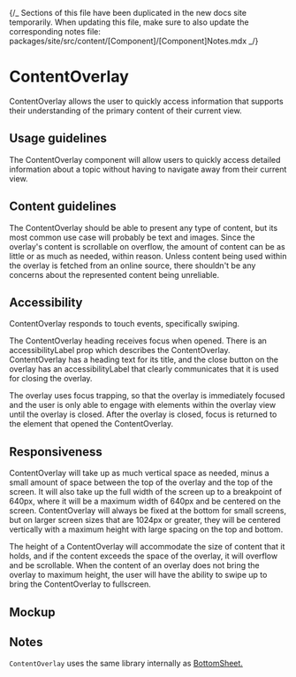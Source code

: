 
{/_ Sections of this file have been duplicated in the new docs site temporarily.
When updating this file, make sure to also update the corresponding notes file:
packages/site/src/content/[Component]/[Component]Notes.mdx _/}

<Meta title="Components/Overlays/ContentOverlay" />

# ContentOverlay

ContentOverlay allows the user to quickly access information that supports their
understanding of the primary content of their current view.

## Usage guidelines

The ContentOverlay component will allow users to quickly access detailed
information about a topic without having to navigate away from their current
view.

## Content guidelines

The ContentOverlay should be able to present any type of content, but its most
common use case will probably be text and images. Since the overlay's content is
scrollable on overflow, the amount of content can be as little or as much as
needed, within reason. Unless content being used within the overlay is fetched
from an online source, there shouldn't be any concerns about the represented
content being unreliable.

## Accessibility

ContentOverlay responds to touch events, specifically swiping.

The ContentOverlay heading receives focus when opened. There is an
accessibilityLabel prop which describes the ContentOverlay. ContentOverlay has a
heading text for its title, and the close button on the overlay has an
accessibilityLabel that clearly communicates that it is used for closing the
overlay.

The overlay uses focus trapping, so that the overlay is immediately focused and
the user is only able to engage with elements within the overlay view until the
overlay is closed. After the overlay is closed, focus is returned to the element
that opened the ContentOverlay.

## Responsiveness

ContentOverlay will take up as much vertical space as needed, minus a small
amount of space between the top of the overlay and the top of the screen. It
will also take up the full width of the screen up to a breakpoint of 640px,
where it will be a maximum width of 640px and be centered on the screen.
ContentOverlay will always be fixed at the bottom for small screens, but on
larger screen sizes that are 1024px or greater, they will be centered vertically
with a maximum height with large spacing on the top and bottom.

The height of a ContentOverlay will accommodate the size of content that it
holds, and if the content exceeds the space of the overlay, it will overflow and
be scrollable. When the content of an overlay does not bring the overlay to
maximum height, the user will have the ability to swipe up to bring the
ContentOverlay to fullscreen.

## Mockup

<Figma
  collapsable
  url="https://www.figma.com/file/avvgu5SkbBvS8lGVePBsqO/Product%2FMobile?node-id=46695%3A174234&t=99B8hWLcDU6BdfTe-1"
/>

## Notes

`ContentOverlay` uses the same library internally as
[BottomSheet.](/docs/components-selections-bottomsheet--docs)
